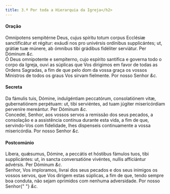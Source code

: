 ```yaml
---
title: 3.ª Por toda a Hierarquia da Igreja</h2>
---
```


<h4 class="text-center">Oração</h4>
<div class="grid grid-cols-2 gap-5">
  <span class="text-justify">
    Omnípotens sempitérne Deus, cujus spíritu totum corpus Ecclésiæ
    sanctificátur et régitur: exáudi nos pro univérsis ordínibus supplicántes;
    ut, grátiæ tuæ múnere, ab ómnibus tibi grádibus fidéliter serviátur. Per
    Dóminum <em>&c.</em>
  </div>
  <span class="text-justify">
    Ó Deus omnipotente e sempiterno, cujo espírito santifica e governa todo o
    corpo da Igreja, ouvi as súplicas que Vos dirigimos em favor de todas as
    Ordens Sagradas, a fim de que pelo dom da vossa graça os vossos Ministros de
    todos os graus Vos sirvam fielmente. Por nosso Senhor <em>&c.</em>
  </span>
</div>

<h4 class="text-center">Secreta</h4>
<div class="grid grid-cols-2 gap-5">
  <span class="text-justify">
    Da fámulis tuis, Dómine, indulgéntiam peccatórum, consolatiónem vitæ,
    gubernatiónem perpétuam: ut, tibi serviéntes, ad tuam júgiter misericórdiam
    perveníre mereántur. Per Dóminum <em>&c.</em>
  </div>
  <span class="text-justify">
    Concedei, Senhor, aos vossos servos a remissão dos seus pecados, a
    consolação e a assistência contínua durante esta vida, a fim de que,
    servindo-Vos com fidelidade, lhes dispenseis continuamente a vossa
    misericórdia. Por nosso Senhor <em>&c.</em>
  </span>
</div>

<h4 class="text-center">Postcomúnio</h4>
<div class="grid grid-cols-2 gap-5">
  <span class="text-justify">
    Líbera, quǽsumus, Dómine, a peccátis et hóstibus fámulos tuos, tibi
    supplicántes: ut, in sancta conversatióne vivéntes, nullis afficiántur
    advérsis. Per Dóminum <em>&c.</em>
  </div>
  <span class="text-justify">
    Senhor, Vos imploramos, livrai dos seus pecados e dos seus inimigos os
    vossos servos, que Vos dirigem estas súplicas, a fim de que, tendo sempre
    boa conduta, não sejam oprimidos com nenhuma adversidade. Por nosso Senhor{" "}
    <em>&c.</em>
  </span>
</div>
